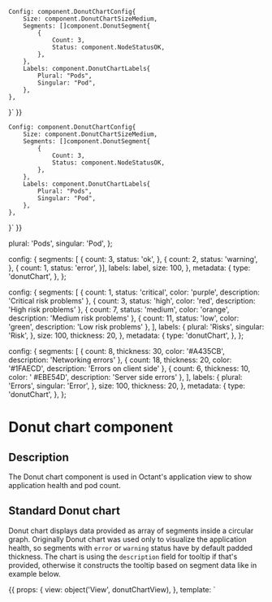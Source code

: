 
	Config: component.DonutChartConfig{
		Size: component.DonutChartSizeMedium,
		Segments: []component.DonutSegment{
			{
				Count: 3,
				Status: component.NodeStatusOK,
			},
		},
		Labels: component.DonutChartLabels{
			Plural: "Pods",
			Singular: "Pod",
		},
	},
}`
}}

	Config: component.DonutChartConfig{
		Size: component.DonutChartSizeMedium,
		Segments: []component.DonutSegment{
			{
				Count: 3,
				Status: component.NodeStatusOK,
			},
		},
		Labels: component.DonutChartLabels{
			Plural: "Pods",
			Singular: "Pod",
		},
	},
}`
}}

  plural: 'Pods',
  singular: 'Pod',
};

  config: {
    segments: [
    {
      count: 3,
      status: 'ok',
    },
    {
      count: 2,
      status: 'warning',
    },
    {
      count: 1,
      status: 'error',
    }],
    labels: label,
    size: 100,
  },
  metadata: {
    type: 'donutChart',
  },
};

  config: {
    segments: [
      {
        count: 1,
        status: 'critical',
        color: 'purple',
        description: 'Critical risk problems'
      },
      {
        count: 3,
        status: 'high',
        color: 'red',
        description: 'High risk problems'
      },
      {
        count: 7,
        status: 'medium',
        color: 'orange',
        description: 'Medium risk problems'
      },
      {
        count: 11,
        status: 'low',
        color: 'green',
        description: 'Low risk problems'
      },
     ],
    labels: {
      plural: 'Risks',
      singular: 'Risk',
    },
    size: 100,
    thickness: 20,
    },
  metadata: {
    type: 'donutChart',
  },
};

  config: {
    segments: [
      {
        count: 8,
        thickness: 30,
        color: '#A435CB',
        description: 'Networking errors'
      },
      {
        count: 18,
        thickness: 20,
        color: '#1FAECD',
        description: 'Errors on client side'
      },
      {
        count: 6,
        thickness: 10,
        color: ' #EBE54D',
        description: 'Server side errors'
      },
     ],
    labels: {
      plural: 'Errors',
      singular: 'Error',
    },
    size: 100,
    thickness: 20,
    },
  metadata: {
    type: 'donutChart',
  },
};

<h1>Donut chart component</h1>
<h2>Description</h2>

<p>The Donut chart component is used in Octant's application view
to show application health and pod count.</p>
<h2>Standard Donut chart</h2>

<Meta title="Components/Donut" component={DonutChartComponent} />

Donut chart displays data provided as array of segments inside a circular graph.
Originally Donut chart was used only to visualize the application health,
so segments with <code>error</code> or <code>warning</code> status have by default padded thickness.
The chart is using the <code>description</code> field for tooltip if that's provided,
otherwise it constructs the tooltip based on segment data like in example below.

<Canvas withToolbar>
  <Story name="Donut chart" parameters={{ docs: donutDocs }} height="400px" >
  {{
      props: {
        view:  object('View', donutChartView),
      },
      template: `
        <div class="main-container" style= "width: 90vh; height: 90vh; background-color: '#fafafa'; margin: auto;">
          <app-view-donut-chart [view]="view"></app-view-donut-chart>
        </div>
     `,
      }}
  </Story>
</Canvas>

<h2>Using custom colors</h2>

By default, segment color is determined based on value of segment status field,
for example segments with <code>error</code> status are displayed with red background.
However, that behavior can be overridden if color info is provided for on a segment level.

<Canvas withToolbar>
  <Story name="Donut chart with custom colors" parameters={{ docs: donutWithCustomSegmentsDocs }} height="400px" >
  {{
      props: {
        view:  object('View', donutChartView2),
      },
      template: `
        <div class="main-container" style= "width: 90vh; height: 90vh; background-color: '#fafafa'; margin: auto;">
          <app-view-donut-chart [view]="view"></app-view-donut-chart>
        </div>
     `,
      }}
  </Story>
</Canvas>


<h2>Using variable segment thickness</h2>
It is also possible to change the thickness,
both globally for all segments or individually for each segment like in following example.
Thickness value is trimmed to be inside [2-100] interval,
where 2 is barely visible and 100 turns it to a pie chart.

<Canvas withToolbar>
  <Story name="Donut chart with custom thickness" parameters={{ docs: donutWithCustomSegmentsDocs }} height="400px" >
  {{
      props: {
        view:  object('View', donutChartView3),
      },
      template: `
        <div class="main-container" style= "width: 90vh; height: 90vh; background-color: '#fafafa'; margin: auto;">
          <app-view-donut-chart [view]="view"></app-view-donut-chart>
        </div>
     `,
      }}
  </Story>
</Canvas>


<h2>Props</h2>
<ArgsTable of={DonutChartComponent} />
